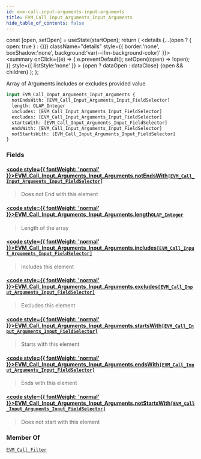 ```yaml
---
id: evm-call-input-arguments-input-arguments
title: EVM_Call_Input_Arguments_Input_Arguments
hide_table_of_contents: false
---
```







  const [open, setOpen] = useState(startOpen);
  return (
    <details {...(open ? { open: true } : {})} className="details" style={{ border:'none', boxShadow:'none', background:'var(--ifm-background-color)' }}>
      <summary
        onClick={(e) => {
          e.preventDefault();
          setOpen((open) => !open);
        }}
        style={{ listStyle:'none' }}
      >
      {open ? dataOpen : dataClose}
      </summary>
      {open && children}
    </details>
  );
};










Array of Arguments includes or excludes provided value


```graphql
input EVM_Call_Input_Arguments_Input_Arguments {
  notEndsWith: [EVM_Call_Input_Arguments_Input_FieldSelector]
  length: OLAP_Integer
  includes: [EVM_Call_Input_Arguments_Input_FieldSelector]
  excludes: [EVM_Call_Input_Arguments_Input_FieldSelector]
  startsWith: [EVM_Call_Input_Arguments_Input_FieldSelector]
  endsWith: [EVM_Call_Input_Arguments_Input_FieldSelector]
  notStartsWith: [EVM_Call_Input_Arguments_Input_FieldSelector]
}
```




### Fields

#### [<code style={{ fontWeight: 'normal' }}>EVM_Call_Input_Arguments_Input_Arguments.<b>notEndsWith</b></code>](#)<Bullet />[`[EVM_Call_Input_Arguments_Input_FieldSelector]`](/docs/graphql-reference/inputs/evm-call-input-arguments-input-field-selector) <Badge class="badge badge--secondary" text="list"/> <Badge class="badge badge--secondary" text="input"/> 
> 
> 
> Does not End with this element
> 

#### [<code style={{ fontWeight: 'normal' }}>EVM_Call_Input_Arguments_Input_Arguments.<b>length</b></code>](#)<Bullet />[`OLAP_Integer`](/docs/graphql-reference/inputs/olap-integer) <Badge class="badge badge--secondary" text="input"/> 
> 
> 
> Length of the array
> 

#### [<code style={{ fontWeight: 'normal' }}>EVM_Call_Input_Arguments_Input_Arguments.<b>includes</b></code>](#)<Bullet />[`[EVM_Call_Input_Arguments_Input_FieldSelector]`](/docs/graphql-reference/inputs/evm-call-input-arguments-input-field-selector) <Badge class="badge badge--secondary" text="list"/> <Badge class="badge badge--secondary" text="input"/> 
> 
> 
> Includes this element
> 

#### [<code style={{ fontWeight: 'normal' }}>EVM_Call_Input_Arguments_Input_Arguments.<b>excludes</b></code>](#)<Bullet />[`[EVM_Call_Input_Arguments_Input_FieldSelector]`](/docs/graphql-reference/inputs/evm-call-input-arguments-input-field-selector) <Badge class="badge badge--secondary" text="list"/> <Badge class="badge badge--secondary" text="input"/> 
> 
> 
> Excludes this element
> 

#### [<code style={{ fontWeight: 'normal' }}>EVM_Call_Input_Arguments_Input_Arguments.<b>startsWith</b></code>](#)<Bullet />[`[EVM_Call_Input_Arguments_Input_FieldSelector]`](/docs/graphql-reference/inputs/evm-call-input-arguments-input-field-selector) <Badge class="badge badge--secondary" text="list"/> <Badge class="badge badge--secondary" text="input"/> 
> 
> 
> Starts with this element
> 

#### [<code style={{ fontWeight: 'normal' }}>EVM_Call_Input_Arguments_Input_Arguments.<b>endsWith</b></code>](#)<Bullet />[`[EVM_Call_Input_Arguments_Input_FieldSelector]`](/docs/graphql-reference/inputs/evm-call-input-arguments-input-field-selector) <Badge class="badge badge--secondary" text="list"/> <Badge class="badge badge--secondary" text="input"/> 
> 
> 
> Ends with this element
> 

#### [<code style={{ fontWeight: 'normal' }}>EVM_Call_Input_Arguments_Input_Arguments.<b>notStartsWith</b></code>](#)<Bullet />[`[EVM_Call_Input_Arguments_Input_FieldSelector]`](/docs/graphql-reference/inputs/evm-call-input-arguments-input-field-selector) <Badge class="badge badge--secondary" text="list"/> <Badge class="badge badge--secondary" text="input"/> 
> 
> 
> Does not start with this element
> 



### Member Of

[`EVM_Call_Filter`](/docs/graphql-reference/inputs/evm-call-filter)  <Badge class="badge badge--secondary" text="input"/>

